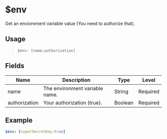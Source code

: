 # $env
Get an enviorement variable value (You need to authorize that).

## Usage
> `$env: [name;authorization]`

## Fields
| Name          | Description                    | Type    | Level    |
| ------------- | ------------------------------ | ------- | -------- |
| name          | The environment variable name. | String  | Required |
| authorization | Your authorization (true).     | Boolean | Required |

## Example
```yaml
$env: [superSecretKey;true]
```